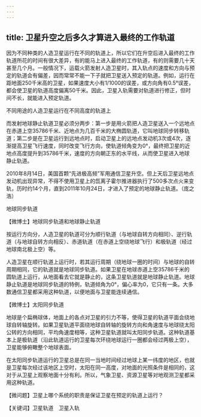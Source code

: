 ```yaml
---
---
---
```

title: 卫星升空之后多久才算进入最终的工作轨道
---




因为不同种类的人造卫星运行在不同的轨道上，所以它们在升空后进入最终的工作轨道所花的时间有很大差异，有的能马上进入最终的工作轨道，有的则需要几十天甚至几个月。一般情况下，运载火箭发射人造卫星时，其入轨点的速度和方向与预定的轨道会有偏差，因而常常不能一下子就把卫星送入预定的轨道。例如，运行在距地面250千米高的卫星，如果速度大小有1/1000的误差，或方向角有0.5°误差，都会使卫星的轨道高度偏离50千米。因此，卫星入轨需要对轨道进行修正，但时间不长，就能进入预定轨道。



不同用途的人造卫星运行在不同高度的轨道上

而发射地球静止轨道卫星必须分两步：第一步是用火箭把人造卫星送入一个远地点在赤道上空35786千米、近地点为几百千米的大椭圆轨道，它叫地球同步转移轨道；第二步是在卫星运行到远地点时，启动卫星上的远地点发动机3次或4次，逐渐提高卫星飞行速度，同时改变飞行方向，使轨道倾角变为0°，最终把卫星的近地点高度提升到35786千米，速度的方向朝正东的水平线，从而使卫星进入地球静止轨道。

2010年8月14日，美国首颗“先进极高频”军用通信卫星升空。但上天后卫星远地点发动机出现异常，不得不使用卫星上的氙离子霍尔推进器执行了500多次点火来变轨，历时约14个月，直到2011年10月24日，才进入了预定的地球静止轨道。（庞之浩）

地球同步轨道





【微博士】地球同步轨道和地球静止轨道

按运行方向分，人造卫星的轨道可分为顺行轨道（与地球自转方向相同）、逆行轨道（与地球自转方向相反）、赤道轨道（在赤道上空绕地球飞行）和极轨道（经过地球南北极上空）等。

人造卫星在顺行轨道上运行时，若其运行周期（绕地球一圈的时间）与地球的自转周期相同，它的轨道就是地球同步轨道。如果卫星在地球赤道上空35786千米的圆轨道上运行，从地面看去它就是静止的，这条卫星轨道就是地球静止轨道。地球静止轨道是地球同步轨道的特例，轨道倾角为0°，偏心率为0，它只有一条。大多数通信卫星都采用这种轨道，以便地面与卫星能连续通信。

【微博士】太阳同步轨道

地球是个扁椭球体，地面上的各点对卫星的引力不等，使得卫星的轨道平面会绕地球自转轴旋转。如果卫星轨道平面绕地球自转轴的旋转方向和角速度与地球绕太阳公转的方向相同，平均角速度相等，这种卫星轨道就叫太阳同步轨道。这种轨道基本上是极轨道（沿此轨道运行的卫星每次环绕地球运行一圈都会经过两极上空），卫星能够俯瞰整个地球表面。

在太阳同步轨道运行的卫星总是在同一当地时间经过地球上某一纬度的地区，也就是卫星每次经过该地区上空时，太阳在同一高度，对地面的光照条件是相同的，这对于从卫星上观察地面十分有利。所以，气象卫星、资源卫星等对地观测卫星都采用这种轨道。

【微问题】卫星上哪个系统的职责是保证卫星在预定的轨道上运行？

【关键词】卫星轨道　卫星入轨